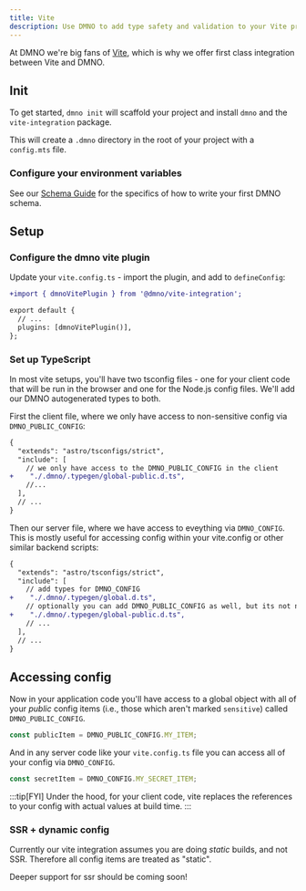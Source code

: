 ```yaml
---
title: Vite
description: Use DMNO to add type safety and validation to your Vite project's configuration. 
---
```



At DMNO we're big fans of [Vite](https://vitejs.dev/), which is why we offer first class integration between Vite and DMNO. 

## Init

To get started, `dmno init` will scaffold your project and install `dmno` and the `vite-integration` package. 

<TabbedCode dynamicExec="dmno init" />

This will create a `.dmno` directory in the root of your project with a `config.mts` file.

### Configure your environment variables    

See our [Schema Guide](/docs/guides/schema) for the specifics of how to write your first DMNO schema. 


## Setup

### Configure the dmno vite plugin

Update your `vite.config.ts` - import the plugin, and add to `defineConfig`:

```diff lang="ts" title="vite.config.ts" ins="dmnoVitePlugin()"
+import { dmnoVitePlugin } from '@dmno/vite-integration';

export default {
  // ...
  plugins: [dmnoVitePlugin()],
};

```

### Set up TypeScript
In most vite setups, you'll have two tsconfig files - one for your client code that will be run in the browser and one for the Node.js config files. We'll add our DMNO autogenerated types to both.

First the client file, where we only have access to non-sensitive config via `DMNO_PUBLIC_CONFIG`:
```diff lang="json" title="tsconfig.json"
{
  "extends": "astro/tsconfigs/strict",
  "include": [
    // we only have access to the DMNO_PUBLIC_CONFIG in the client
+    "./.dmno/.typegen/global-public.d.ts",
    //...
  ],
  // ...
}
```

Then our server file, where we have access to eveything via `DMNO_CONFIG`. This is mostly useful for accessing config within your vite.config or other similar backend scripts:
```diff lang="json" title="tsconfig.node.json"
{
  "extends": "astro/tsconfigs/strict",
  "include": [
    // add types for DMNO_CONFIG
+    "./.dmno/.typegen/global.d.ts",
    // optionally you can add DMNO_PUBLIC_CONFIG as well, but its not necessary
+    "./.dmno/.typegen/global-public.d.ts",
    // ...
  ],
  // ...
}
```


## Accessing config

Now in your application code you'll have access to a global object with all of your _public_ config items (i.e., those which aren't marked `sensitive`) called `DMNO_PUBLIC_CONFIG`. 

```js
const publicItem = DMNO_PUBLIC_CONFIG.MY_ITEM;
```

And in any server code like your `vite.config.ts` file you can access all of your config via `DMNO_CONFIG`.

```js
const secretItem = DMNO_CONFIG.MY_SECRET_ITEM;
```


:::tip[FYI]
Under the hood, for your client code, vite replaces the references to your config with actual values at build time.
:::

### SSR + dynamic config

Currently our vite integration assumes you are doing _static_ builds, and not SSR. Therefore all config items are treated as "static".

Deeper support for ssr should be coming soon!

